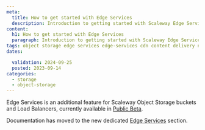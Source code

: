 ```yaml
---
meta:
  title: How to get started with Edge Services
  description: Introduction to getting started with Scaleway Edge Services.
content:
  h1: How to get started with Edge Services
  paragraph: Introduction to getting started with Scaleway Edge Services.
tags: object storage edge services edge-services cdn content delivery network cache domain certificate custom-domain https
dates:

  validation: 2024-09-25
  posted: 2023-09-14
categories:
  - storage
  - object-storage
---
```


Edge Services is an additional feature for Scaleway Object Storage buckets and Load Balancers, currently available in [Public Beta](https://www.scaleway.com/en/betas/).

Documentation has moved to the new dedicated [Edge Services](/network/edge-services/) section.
